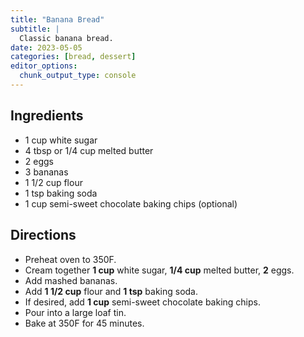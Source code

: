 ```yaml
---
title: "Banana Bread"
subtitle: |
  Classic banana bread.
date: 2023-05-05
categories: [bread, dessert]
editor_options: 
  chunk_output_type: console
---
```


## Ingredients

* 1 cup white sugar
* 4 tbsp or 1/4 cup melted butter
* 2 eggs
* 3 bananas
* 1 1/2 cup flour
* 1 tsp baking soda
* 1 cup semi-sweet chocolate baking chips (optional) 

## Directions

* Preheat oven to 350F.
* Cream together **1 cup** white sugar, **1/4 cup** melted butter, **2** eggs.
* Add mashed bananas.
* Add **1 1/2 cup** flour and **1 tsp** baking soda.
* If desired, add **1 cup** semi-sweet chocolate baking chips.
* Pour into a large loaf tin.
* Bake at 350F for 45 minutes.
